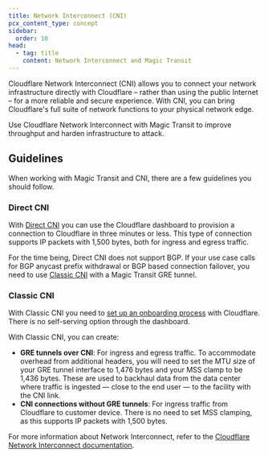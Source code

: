 ```yaml
---
title: Network Interconnect (CNI)
pcx_content_type: concept
sidebar:
  order: 10
head:
  - tag: title
    content: Network Interconnect and Magic Transit
---
```



Cloudflare Network Interconnect (CNI) allows you to connect your network infrastructure directly with Cloudflare – rather than using the public Internet – for a more reliable and secure experience. With CNI, you can bring Cloudflare's full suite of network functions to your physical network edge.

Use Cloudflare Network Interconnect with Magic Transit to improve throughput and harden infrastructure to attack.

## Guidelines

When working with Magic Transit and CNI, there are a few guidelines you should follow.

### Direct CNI

With [Direct CNI](/network-interconnect/express-cni/) you can use the Cloudflare dashboard to provision a connection to Cloudflare in three minutes or less. This type of connection supports IP packets with 1,500 bytes, both for ingress and egress traffic.

For the time being, Direct CNI does not support BGP. If your use case calls for BGP anycast prefix withdrawal or BGP based connection failover, you need to use [Classic CNI](/network-interconnect/classic-cni/) with a Magic Transit GRE tunnel.

### Classic CNI

With Classic CNI you need to [set up an onboarding process](/network-interconnect/classic-cni/) with Cloudflare. There is no self-serving option through the dashboard.

With Classic CNI, you can create:

- **GRE tunnels over CNI**: For ingress and egress traffic. To accommodate overhead from additional headers, you will need to set the MTU size of your GRE tunnel interface to 1,476 bytes and your MSS clamp to be 1,436 bytes. These are used to backhaul data from the data center where traffic is ingested — close to the end user — to the facility with the CNI link.
- **CNI connections without GRE tunnels**: For ingress traffic from Cloudflare to customer device. There is no need to set <GlossaryTooltip term="maximum segment size (MSS)">MSS clamping</GlossaryTooltip>, as this supports IP packets with 1,500 bytes.

For more information about Network Interconnect, refer to the [Cloudflare Network Interconnect documentation](/network-interconnect/).
